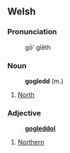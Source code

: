 == Welsh ==

=== Pronunciation ===
:g&#333;' glĕth

=== Noun ===
:'''gogledd''' (m.)
# [[North]]

=== Adjective ===
:'''[[gogleddol]]'''
# [[Northern]]